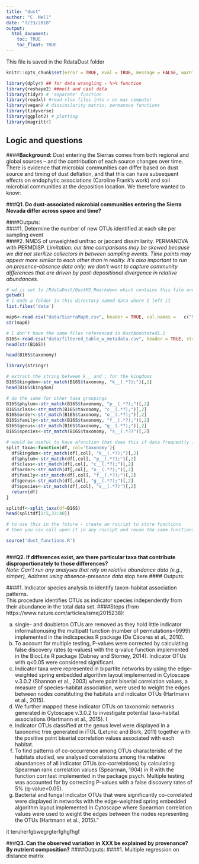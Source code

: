 ```yaml
---
title: "dust"
author: "C. Nell"
date: "7/23/2018"
output: 
  html_document:
    toc: TRUE
    toc_float: TRUE
---
```


This file is saved in the RdataDust folder  

```r
knitr::opts_chunk$set(error = TRUE, eval = TRUE, message = FALSE, warning = FALSE)
```

```r
library(dplyr) ## for data wrangling - %>% function
library(reshape2) ##melt and cast data
library(tidyr) # 'separate' function
library(readxl) #read xlsx files into r on mac computer
library(vegan) # dissimilarity matrix, permanova functions
library(tidyverse)
library(ggplot2) # plotting
library(magrittr)
```
## Logic and questions  

####**Background:** Dust entering the Sierras comes from both regional and global sources -- and the contribution of each source changes over time. There is evidence that microbial communities can differ based on dust source and timing of dust deflation, and that this can have subsequent effects on endophytic associations (Caroline Frank’s work) and soil microbial communities at the deposition location. We therefore wanted to know:  
  
###**Q1. Do dust-associated microbial communities entering the Sierra Nevada differ across space and time?**   

####Outputs:   
####1. Determine the number of new OTUs identified at each site per sampling event  
####2. NMDS of unweighted unifrac or jaccard dissimilarity. PERMANOVA with PERMDISP. 
*Limitation: our time comparisons may be skewed because we did not sterilize collectors in between sampling events. Time points may appear more similar to each other than in reality. It’s also important to run on presence-absence data only; we don’t want to capture community differences that are driven by post-depositional divergence in relative abundances.*  

```r
# wd is set to /RdataDust/DustMS_Rmarkdown which contains this file and all other linked files (or should)
getwd()
# i made a folder in this directory named data where I left it
list.files('data')

map6<-read.csv("data/SierraMap6.csv", header = TRUE, col.names =   c("SampleID","BarcodeSequence","LinkerPrimerSequence","Year","Month","SiteCode","RepNum","SiteRep","Site","Elevation","DateCode","DescName","Description"))
str(map6)
```

```r
# I don't have the same files referenced in DustAnnotated1.1
B16S<-read.csv("data/filtered_table_w_metadata.csv", header = TRUE, stringsAsFactors = FALSE)
head(str(B16S))
```  
```r
head(B16S$taxonomy)

library(stringr)

# extract the string between k__ and ; for the kingdoms
B16S$kingdom<-str_match(B16S$taxonomy, "k__(.*?);")[,2]
head(B16S$kingdom)

# do the same for other taxa groupings 
B16S$phylum<-str_match(B16S$taxonomy, "p__(.*?);")[,2]
B16S$class<-str_match(B16S$taxonomy, "c__(.*?);")[,2]
B16S$order<-str_match(B16S$taxonomy, "o__(.*?);")[,2]
B16S$family<-str_match(B16S$taxonomy, "f__(.*?);")[,2]
B16S$genus<-str_match(B16S$taxonomy, "g__(.*?);")[,2]
B16S$species<-str_match(B16S$taxonomy, "s__(.*?)")[,2]

```
```r
# would be useful to have afunction that does this if data frequently in same format
split_taxa<-function(df, col='taxonomy'){
  df$kingdom<-str_match(df[,col], "k__(.*?);")[,2]
  df$phylum<-str_match(df[,col], "p__(.*?);")[,2]
  df$class<-str_match(df[,col], "c__(.*?);")[,2]
  df$order<-str_match(df[,col], "o__(.*?);")[,2]
  df$family<-str_match(df[,col], "f__(.*?);")[,2]
  df$genus<-str_match(df[,col], "g__(.*?);")[,2]
  df$species<-str_match(df[,col], "s__(.*?)")[,2]
  return(df)
}

splitdf<-split_taxa(df=B16S)
head(splitdf[1:5,33:40])

```  
```r
# to use this in the future - create an rscript to store functions 
# then you can call upon it in any rscript and reuse the same functions without copy/pasting 

source('dust_functions.R')

```

```r



```

###**Q2. If differences exist, are there particular taxa that contribute disproportionately to those differences?**   
*Note: Can’t run any analyses that rely on relative abundance data (e.g., simper), Address using absence-presence data* 
stop here
#### Outputs:  

####1. Indicator species analysis to identify taxon-habitat association patterns.  
This procedure identifies OTUs as indicator species independently from their abundance in the total data set. 
####Steps (from https://www.nature.com/articles/ismej2015238):   

  a. single- and doubleton OTUs are removed as they hold little indicator informationusing the multipatt function (number of permutations=9999) implemented in the indicspecies R package (De Cáceres et al., 2010). 
  b. To account for multiple testing, P-values were corrected by calculating false discovery rates (q-values) with the q-value function implemented in the BiocLite R package (Dabney and Storney, 2014). Indicator OTUs with q<0.05 were considered significant. 
  c. Indicator taxa were represented in bipartite networks by using the edge-weighted spring embedded algorithm layout implemented in Cytoscape v.3.0.2 (Shannon et al., 2003) where point biserial correlation values, a measure of species–habitat association, were used to weight the edges between nodes constituting the habitats and indicator OTUs (Hartmann et al., 2015). 
  d. We further mapped these indicator OTUs on taxonomic networks generated in Cytoscape v.3.0.2 to investigate potential taxa–habitat associations (Hartmann et al., 2015). I
  e. Indicator OTUs classified at the genus level were displayed in a taxonomic tree generated in iTOL (Letunic and Bork, 2011) together with the positive point biserial correlation values associated with each habitat.  
  f. To find patterns of co-occurrence among OTUs characteristic of the habitats studied, we analysed correlations among the relative abundances of all indicator OTUs (co-correlations) by calculating Spearman rank correlation values (Spearman, 1904) in R with the function corr.test implemented in the package psych. Multiple testing was accounted for by correcting P-values with a false discovery rates of 5% (q-value<0.05).  
  g. Bacterial and fungal indicator OTUs that were significantly co-correlated were displayed in networks with the edge-weighted spring embedded algorithm layout implemented in Cytoscape where Spearman correlation values were used to weight the edges between the nodes representing the OTUs (Hartmann et al., 2015).”   

it teruherfgbwegrgterfghgfhgf

###**Q3. Can the observed variation in XXX be explained by provenance? By nutrient composition?**
####Outputs: 
####1. Multiple regression on distance matrix  

